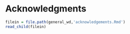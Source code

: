 # Acknowledgments

```r
filein = file.path(general_wd,'acknowledgements.Rmd')
read_child(filein)
```
